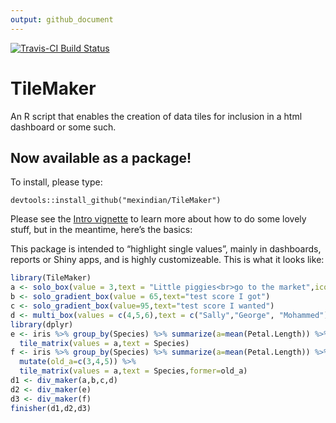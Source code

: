 ```yaml
---
output: github_document
---
```

[![Travis-CI Build Status](https://travis-ci.org/mexindian/TileMaker.svg?branch=master)](https://travis-ci.org/mexindian/TileMaker)

# TileMaker
An R script that enables the creation of data tiles for inclusion in a html dashboard or some such.

## Now available as a package!
To install, please type:
```
devtools::install_github("mexindian/TileMaker")
```

Please see the [Intro vignette](http://htmlpreview.github.io/?https://raw.githubusercontent.com/DataStrategist/TileMaker/master/Vignette.html) to learn more about how to do some lovely stuff, but in the meantime, here's the basics:

This package is intended to "highlight single values", mainly in dashboards, reports or Shiny apps, and is highly customizeable. This is what it looks like:

```r
library(TileMaker)
a <- solo_box(value = 3,text = "Little piggies<br>go to the market",icon="piggy-bank")
b <- solo_gradient_box(value = 65,text="test score I got")
c <- solo_gradient_box(value=95,text="test score I wanted")
d <- multi_box(values = c(4,5,6),text = c("Sally","George", "Mohammed"),icons = c("check","plus","calendar"),title = "Candidates")
library(dplyr)
e <- iris %>% group_by(Species) %>% summarize(a=mean(Petal.Length)) %>% 
  tile_matrix(values = a,text = Species)
f <- iris %>% group_by(Species) %>% summarize(a=mean(Petal.Length)) %>% 
  mutate(old_a=c(3,4,5)) %>% 
  tile_matrix(values = a,text = Species,former=old_a)
d1 <- div_maker(a,b,c,d)
d2 <- div_maker(e)
d3 <- div_maker(f)
finisher(d1,d2,d3)
```
